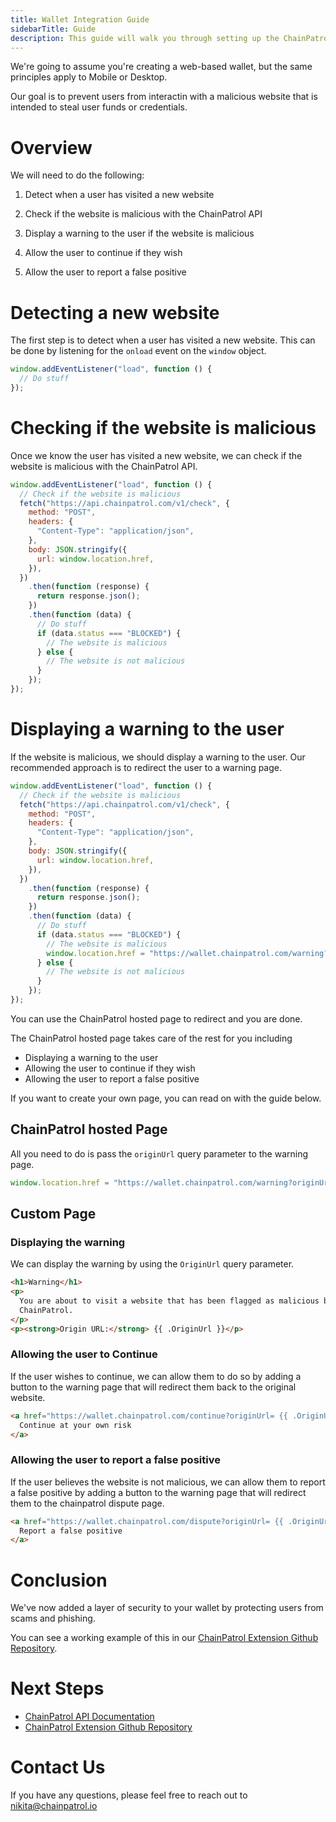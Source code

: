 ```yaml
---
title: Wallet Integration Guide
sidebarTitle: Guide
description: This guide will walk you through setting up the ChainPatrol API into your wallet.
---
```


We're going to assume you're creating a web-based wallet, but the same
principles apply to Mobile or Desktop.

Our goal is to prevent users from interactin with a malicious website that is intended to steal user funds or credentials.

# Overview

We will need to do the following:

1. Detect when a user has visited a new website

2. Check if the website is malicious with the ChainPatrol API

3. Display a warning to the user if the website is malicious

4. Allow the user to continue if they wish

5. Allow the user to report a false positive

# Detecting a new website

The first step is to detect when a user has visited a new website. This can be done by listening for the `onload` event on the `window` object.

```js
window.addEventListener("load", function () {
  // Do stuff
});
```

# Checking if the website is malicious

Once we know the user has visited a new website, we can check if the website is malicious with the ChainPatrol API.

```js
window.addEventListener("load", function () {
  // Check if the website is malicious
  fetch("https://api.chainpatrol.com/v1/check", {
    method: "POST",
    headers: {
      "Content-Type": "application/json",
    },
    body: JSON.stringify({
      url: window.location.href,
    }),
  })
    .then(function (response) {
      return response.json();
    })
    .then(function (data) {
      // Do stuff
      if (data.status === "BLOCKED") {
        // The website is malicious
      } else {
        // The website is not malicious
      }
    });
});
```

# Displaying a warning to the user

If the website is malicious, we should display a warning to the user. Our recommended approach is to redirect the user to a warning page.

```js
window.addEventListener("load", function () {
  // Check if the website is malicious
  fetch("https://api.chainpatrol.com/v1/check", {
    method: "POST",
    headers: {
      "Content-Type": "application/json",
    },
    body: JSON.stringify({
      url: window.location.href,
    }),
  })
    .then(function (response) {
      return response.json();
    })
    .then(function (data) {
      // Do stuff
      if (data.status === "BLOCKED") {
        // The website is malicious
        window.location.href = "https://wallet.chainpatrol.com/warning?originUrl= " + window.location.href + "&reportUrl=https://wallet.chainpatrol.com/report;
      } else {
        // The website is not malicious
      }
    });
});
```

You can use the ChainPatrol hosted page to redirect and you are done.

The ChainPatrol hosted page takes care of the rest for you including

- Displaying a warning to the user
- Allowing the user to continue if they wish
- Allowing the user to report a false positive

If you want to create your own page, you can read on with the guide below.

## ChainPatrol hosted Page

All you need to do is pass the `originUrl` query parameter to the warning page.

```js
window.location.href = "https://wallet.chainpatrol.com/warning?originUrl= " + window.location.href + "&reportUrl=https://wallet.chainpatrol.com/report;
```

## Custom Page

### Displaying the warning

We can display the warning by using the `OriginUrl` query parameter.

```html
<h1>Warning</h1>
<p>
  You are about to visit a website that has been flagged as malicious by
  ChainPatrol.
</p>
<p><strong>Origin URL:</strong> {{ .OriginUrl }}</p>
```

### Allowing the user to Continue

If the user wishes to continue, we can allow them to do so by adding a button to the warning page that will redirect them
back to the original website.

```html
<a href="https://wallet.chainpatrol.com/continue?originUrl= {{ .OriginUrl }}">
  Continue at your own risk
</a>
```

### Allowing the user to report a false positive

If the user believes the website is not malicious, we can allow them to report a false positive
by adding a button to the warning page that will redirect them to the chainpatrol dispute page.

```html
<a href="https://wallet.chainpatrol.com/dispute?originUrl= {{ .OriginUrl }}">
  Report a false positive
</a>
```

# Conclusion

We've now added a layer of security to your wallet by protecting users from scams and phishing.

You can see a working example of this in our [ChainPatrol Extension Github Repository]().

# Next Steps

- [ChainPatrol API Documentation](/docs/api)
- [ChainPatrol Extension Github Repository]()

# Contact Us

If you have any questions, please feel free to reach out to nikita@chainpatrol.io

